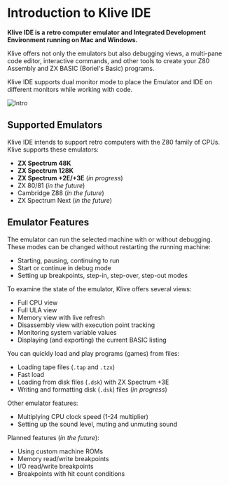 # Introduction to Klive IDE

**Klive IDE is a retro computer emulator and Integrated Development Environment running on Mac and Windows.**

Klive offers not only the emulators but also debugging views, a multi-pane code editor, interactive commands, and other tools to create your Z80 Assembly and ZX BASIC (Boriel's Basic) programs.

Klive IDE supports dual monitor mode to place the Emulator and IDE on different monitors while working with code.

![Intro](/images/intro/klive-ide-intro.png)

## Supported Emulators

Klive IDE intends to support retro computers with the Z80 family of CPUs. Klive supports these emulators:

- **ZX Spectrum 48K**
- **ZX Spectrum 128K**
- **ZX Spectrum +2E/+3E** (*in progress*)
- ZX 80/81 (*in the future*)
- Cambridge Z88 (*in the future*)
- ZX Spectrum Next (*in the future*)

## Emulator Features

The emulator can run the selected machine with or without debugging. These modes can be changed without restarting the running machine:

- Starting, pausing, continuing to run
- Start or continue in debug mode
- Setting up breakpoints, step-in, step-over, step-out modes

To examine the state of the emulator, Klive offers several views:

- Full CPU view
- Full ULA view
- Memory view with live refresh
- Disassembly view with execution point tracking
- Monitoring system variable values
- Displaying (and exporting) the current BASIC listing

You can quickly load and play programs (games) from files:

- Loading tape files (`.tap` and `.tzx`)
- Fast load
- Loading from disk files (`.dsk`) with ZX Spectrum +3E
- Writing and formatting disk (`.dsk`) files (*in progress*)

Other emulator features:

- Multiplying CPU clock speed (1-24 multiplier)
- Setting up the sound level, muting and unmuting sound

Planned features (*in the future*):

- Using custom machine ROMs
- Memory read/write breakpoints
- I/O read/write breakpoints
- Breakpoints with hit count conditions

